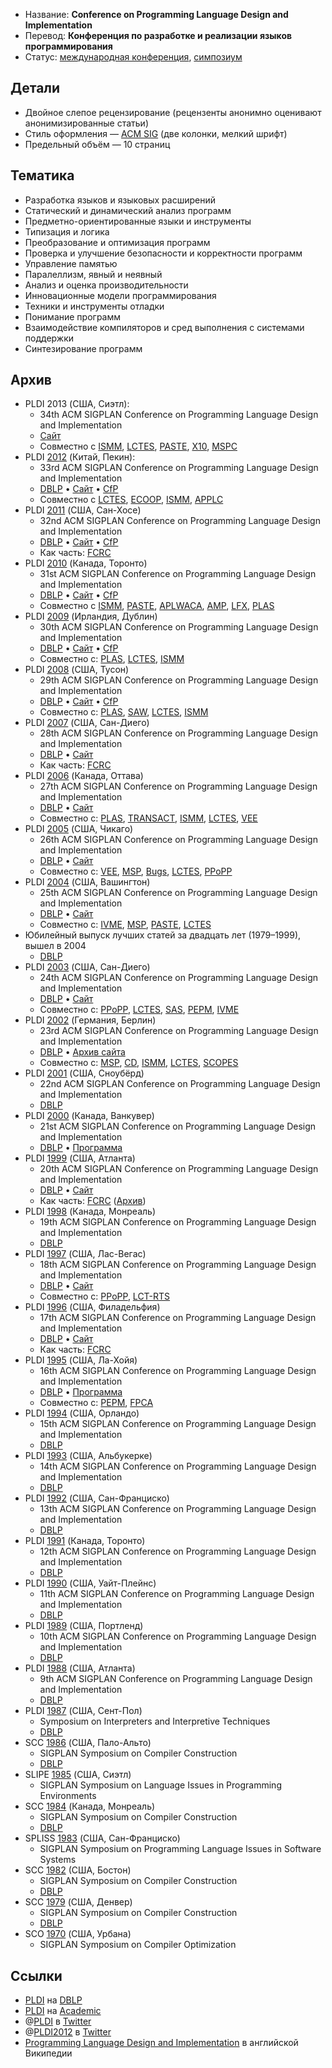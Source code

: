 * Название: '''Conference on Programming Language Design and Implementation'''
* Перевод: '''Конференция по разработке и реализации языков программирования'''
* Статус: [[International Conference|международная конференция]], [[Symposium|симпозиум]]

== Детали ==
* Двойное слепое рецензирование (рецензенты анонимно оценивают анонимизированные статьи)
* Стиль оформления — [[ACM SIG]] (две колонки, мелкий шрифт)
* Предельный объём — 10 страниц

== Тематика ==
* Разработка языков и языковых расширений
* Статический и динамический анализ программ
* Предметно-ориентированные языки и инструменты
* Типизация и логика
* Преобразование и оптимизация программ
* Проверка и улучшение безопасности и корректности программ
* Управление памятью
* Паралеллизм, явный и неявный
* Анализ и оценка производительности
* Инновационные модели программирования
* Техники и инструменты отладки
* Понимание программ
* Взаимодействие компиляторов и сред выполнения с системами поддержки
* Синтезирование программ

== Архив ==
* PLDI 2013 (США, Сиэтл):
** 34th ACM SIGPLAN Conference on Programming Language Design and Implementation
** [http://pldi2013.ucombinator.org/ Сайт]
** Совместно с [[ISMM]], [[LCTES]], [[PASTE]], [[X10]], [[MSPC]]
* PLDI [[2012]] (Китай, Пекин):
** 33rd ACM SIGPLAN Conference on Programming Language Design and Implementation
** [http://dblp.uni-trier.de/db/conf/pldi/pldi2012.html DBLP] • [http://pldi12.cs.purdue.edu/ Сайт] • [http://wikicfp.com/cfp/servlet/event.showcfp?eventid=18676&copyownerid=692 CfP]
** Совместно с [[LCTES]], [[ECOOP]], [[ISMM]], [[APPLC]]
* PLDI [[2011]] (США, Сан-Хосе)
** 32nd ACM SIGPLAN Conference on Programming Language Design and Implementation
** [http://dblp.uni-trier.de/db/conf/pldi/pldi2011.html DBLP] • [http://pldi11.cs.utah.edu/ Сайт] • [http://wikicfp.com/cfp/servlet/event.showcfp?eventid=11254&copyownerid=5598 CfP]
** Как часть: [[FCRC]]
* PLDI [[2010]] (Канада, Торонто)
** 31st ACM SIGPLAN Conference on Programming Language Design and Implementation
** [http://dblp.uni-trier.de/db/conf/pldi/pldi2010.html DBLP] • [http://cs.stanford.edu/pldi10/ Сайт] • [http://wikicfp.com/cfp/servlet/event.showcfp?eventid=6266&copyownerid=602 CfP]
** Совместно с [[ISMM]], [[PASTE]], [[APLWACA]], [[AMP]], [[LFX]], [[PLAS]]
* PLDI [[2009]] (Ирландия, Дублин)
** 30th ACM SIGPLAN Conference on Programming Language Design and Implementation
** [http://dblp.uni-trier.de/db/conf/pldi/pldi2009.html DBLP] • [http://www-plan.cs.colorado.edu/~pldi09/ Сайт] • [http://wikicfp.com/cfp/servlet/event.showcfp?eventid=3264&copyownerid=2 CfP]
** Совместно с: [[PLAS]], [[LCTES]], [[ISMM]]
* PLDI [[2008]] (США, Тусон)
** 29th ACM SIGPLAN Conference on Programming Language Design and Implementation
** [http://dblp.uni-trier.de/db/conf/pldi/pldi2008.html DBLP] • [http://pldi2008.cs.ucr.edu/ Сайт] • [http://wikicfp.com/cfp/servlet/event.showcfp?eventid=1179&copyownerid=2 CfP]
** Совместно с: [[PLAS]], [[SAW]], [[LCTES]], [[ISMM]]
* PLDI [[2007]] (США, Сан-Диего)
** 28th ACM SIGPLAN Conference on Programming Language Design and Implementation
** [http://dblp.uni-trier.de/db/conf/pldi/pldi2007.html DBLP] • [http://ties.ucsd.edu/PLDI/ Сайт]
** Как часть: [[FCRC]]
* PLDI [[2006]] (Канада, Оттава)
** 27th ACM SIGPLAN Conference on Programming Language Design and Implementation
** [http://dblp.uni-trier.de/db/conf/pldi/pldi2006.html DBLP] • [http://research.microsoft.com/en-us/um/redmond/events/pldi06/ Сайт]
** Совместно с: [[PLAS]], [[TRANSACT]], [[ISMM]], [[LCTES]], [[VEE]]
* PLDI [[2005]] (США, Чикаго)
** 26th ACM SIGPLAN Conference on Programming Language Design and Implementation
** [http://dblp.uni-trier.de/db/conf/pldi/pldi2005.html DBLP] • [http://research.ihost.com/pldi2005/ Сайт]
** Совместно с: [[VEE]], [[MSP]], [[Bugs]], [[LCTES]], [[PPoPP]]
* PLDI [[2004]] (США, Вашингтон)
** 25th ACM SIGPLAN Conference on Programming Language Design and Implementation
** [http://dblp.uni-trier.de/db/conf/pldi/pldi2004.html DBLP] • [http://www.cs.umd.edu/~pugh/pldi04/ Сайт]
** Совместно с: [[IVME]], [[MSP]], [[PASTE]], [[LCTES]]
* Юбилейный выпуск лучших статей за двадцать лет (1979–1999), вышел в 2004
** [http://dblp.uni-trier.de/db/conf/pldi/pldi2004best.html DBLP]
* PLDI [[2003]] (США, Сан-Диего)
** 24th ACM SIGPLAN Conference on Programming Language Design and Implementation
** [http://dblp.uni-trier.de/db/conf/pldi/pldi2003.html DBLP] • [http://www.cs.ucr.edu/~gupta/PLDI2003/ Сайт]
** Совместно с: [[PPoPP]], [[LCTES]], [[SAS]], [[PEPM]], [[IVME]]
* PLDI [[2002]] (Германия, Берлин)
** 23rd ACM SIGPLAN Conference on Programming Language Design and Implementation
** [http://dblp.uni-trier.de/db/conf/pldi/pldi2002.html DBLP] • [http://web.archive.org/web/20070723103736/http://sunshine.cs.uni-dortmund.de/~knoop/PLDI2002/pldi2002_main.html Архив сайта]
** Совместно с: [[MSP]], [[CD]], [[ISMM]], [[LCTES]], [[SCOPES]]
* PLDI [[2001]] (США, Сноубёрд)
** 22nd ACM SIGPLAN Conference on Programming Language Design and Implementation
** [http://dblp.uni-trier.de/db/conf/pldi/pldi2001.html DBLP]
* PLDI [[2000]] (Канада, Ванкувер)
** 21st ACM SIGPLAN Conference on Programming Language Design and Implementation
** [http://dblp.uni-trier.de/db/conf/pldi/pldi2000.html DBLP] • [http://suif.stanford.edu/~lam/pldi00/ Программа]
* PLDI [[1999]] (США, Атланта)
** 20th ACM SIGPLAN Conference on Programming Language Design and Implementation
** [http://dblp.uni-trier.de/db/conf/pldi/pldi99.html DBLP] • [http://www.cs.rutgers.edu/pldi99/ Сайт]
** Как часть: [[FCRC]] ([http://web.archive.org/web/20070811200833/http://www.acm.org/fcrc/fcrc99/index.html Архив])
* PLDI [[1998]] (Канада, Монреаль)
** 19th ACM SIGPLAN Conference on Programming Language Design and Implementation
** [http://dblp.uni-trier.de/db/conf/pldi/pldi98.html DBLP]
* PLDI [[1997]] (США, Лас-Вегас)
** 18th ACM SIGPLAN Conference on Programming Language Design and Implementation
** [http://dblp.uni-trier.de/db/conf/pldi/pldi97.html DBLP] • [http://www.cs.bu.edu/pub/pldi97/ Сайт]
** Совместно с: [[PPoPP]], [[LCTES|LCT-RTS]]
* PLDI [[1996]] (США, Филадельфия)
** 17th ACM SIGPLAN Conference on Programming Language Design and Implementation
** [http://dblp.uni-trier.de/db/conf/pldi/pldi96.html DBLP] • [http://pages.cs.wisc.edu/~fischer/pldi96/ Сайт]
** Как часть: [[FCRC]]
* PLDI [[1995]] (США, Ла-Хойя)
** 16th ACM SIGPLAN Conference on Programming Language Design and Implementation
** [http://dblp.uni-trier.de/db/conf/pldi/pldi95.html DBLP] • [http://compilers.iecc.com/comparch/article/95-03-065 Программа]
** Совместно с: [[PEPM]], [[FPCA]]
* PLDI [[1994]] (США, Орландо)
** 15th ACM SIGPLAN Conference on Programming Language Design and Implementation
** [http://dblp.uni-trier.de/db/conf/pldi/pldi94.html DBLP]
* PLDI [[1993]] (США, Альбукерке)
** 14th ACM SIGPLAN Conference on Programming Language Design and Implementation
** [http://dblp.uni-trier.de/db/conf/pldi/pldi93.html DBLP]
* PLDI [[1992]] (США, Сан-Франциско)
** 13th ACM SIGPLAN Conference on Programming Language Design and Implementation
** [http://dblp.uni-trier.de/db/conf/pldi/pldi92.html DBLP]
* PLDI [[1991]] (Канада, Торонто)
** 12th ACM SIGPLAN Conference on Programming Language Design and Implementation
** [http://dblp.uni-trier.de/db/conf/pldi/pldi91.html DBLP]
* PLDI [[1990]] (США, Уайт-Плейнс)
** 11th ACM SIGPLAN Conference on Programming Language Design and Implementation
** [http://dblp.uni-trier.de/db/conf/pldi/pldi90.html DBLP]
* PLDI [[1989]] (США, Портленд)
** 10th ACM SIGPLAN Conference on Programming Language Design and Implementation
** [http://dblp.uni-trier.de/db/conf/pldi/pldi89.html DBLP]
* PLDI [[1988]] (США, Атланта)
** 9th ACM SIGPLAN Conference on Programming Language Design and Implementation
** [http://dblp.uni-trier.de/db/conf/pldi/pldi88.html DBLP]
* PLDI [[1987]] (США, Сент-Пол)
** Symposium on Interpreters and Interpretive Techniques
** [http://dblp.uni-trier.de/db/conf/pldi/pldi1987.html DBLP]
* SCC [[1986]] (США, Пало-Альто)
** SIGPLAN Symposium on Compiler Construction
** [http://dblp.uni-trier.de/db/conf/sigplan/sigplan1986.html DBLP]
* SLIPE [[1985]] (США, Сиэтл)
** SIGPLAN Symposium on Language Issues in Programming Environments
* SCC [[1984]] (Канада, Монреаль)
** SIGPLAN Symposium on Compiler Construction
** [http://dblp.uni-trier.de/db/conf/sigplan/sigplan1984.html DBLP]
* SPLISS [[1983]] (США, Сан-Франциско)
** SIGPLAN Symposium on Programming Language Issues in Software Systems
* SСС [[1982]] (США, Бостон)
** SIGPLAN Symposium on Compiler Construction
** [http://dblp.uni-trier.de/db/conf/sigplan/sigplan82.html DBLP]
* SCC [[1979]] (США, Денвер)
** SIGPLAN Symposium on Compiler Construction
** [http://dblp.uni-trier.de/db/conf/sigplan/sigplan1979.html DBLP]
* SCO [[1970]] (США, Урбана)
** SIGPLAN Symposium on Compiler Optimization

== Ссылки ==
* [http://dblp.uni-trier.de/db/conf/pldi/ PLDI] на [[DBLP]]
* [http://academic.research.microsoft.com/Conference/220/ PLDI] на [[Academic]]
* @[http://twitter.com/pldi PLDI] в [[Twitter]]
* @[http://twitter.com/pldi2012 PLDI2012] в [[Twitter]]
* [http://en.wikipedia.org/wiki/Programming_Language_Design_and_Implementation Programming Language Design and Implementation] в английской Википедии
